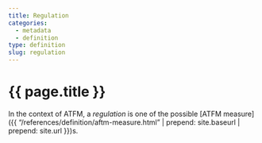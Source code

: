 ```yaml
---
title: Regulation
categories:
  - metadata
  - definition
type: definition
slug: regulation
---
```

# {{ page.title }}

In the context of ATFM, a *regulation* is one of the possible
[ATFM measure]({{ "/references/definition/aftm-measure.html" | prepend: site.baseurl | prepend: site.url }})s.
